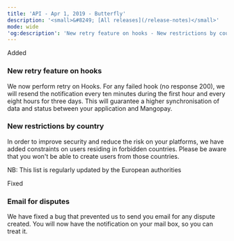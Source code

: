 ```yaml
---
title: 'API - Apr 1, 2019 - Butterfly'  
description: '<small>&#8249; [All releases](/release-notes)</small>'  
mode: wide  
'og:description': 'New retry feature on hooks - New restrictions by country - Email for disputes'  
---
```

  
  <div class="pill pill-green">Added</div> 
  
### New retry feature on hooks  

We now perform retry on Hooks. For any failed hook (no response 200), we will resend the notification every ten minutes during the first hour and every eight hours for three days. This will guarantee a higher synchronisation of data and status between your application and Mangopay. 
  
### New restrictions by country  

In order to improve security and reduce the risk on your platforms, we have added constraints on users residing in forbidden countries. Please be aware that you won't be able to create users from those countries.   

NB: This list is regularly updated by the European authorities  
  <div class="pill pill-orange">Fixed</div> 
  
### Email for disputes  

We have fixed a bug that prevented us to send you email for any dispute created. You will now have the notification on your mail box, so you can treat it.